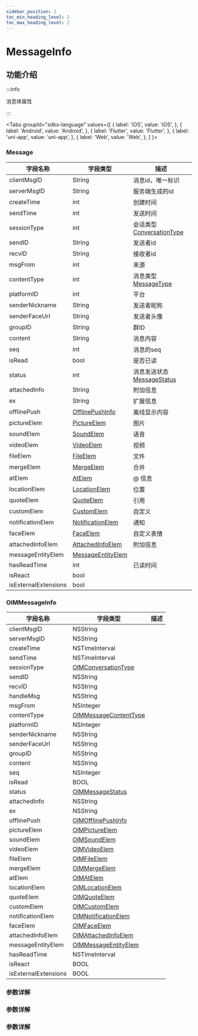 ```yaml
---
sidebar_position: 2
toc_min_heading_level: 2
toc_max_heading_level: 2
---
```


# MessageInfo

## 功能介绍

:::info

消息体属性

:::

<Tabs
groupId="sdks-language"
values={[
{ label: 'iOS', value: 'iOS', },
{ label: 'Android', value: 'Android', },
{ label: 'Flutter', value: 'Flutter', },
{ label: 'uni-app', value: 'uni-app', },
{ label: 'Web', value: 'Web', },
]
}>

<TabItem value="Flutter">

### Message

| 字段名称             | 字段类型                                                              | 描述 |
| -------------------- | --------------------------------------------------------------------- | ---- |
| clientMsgID          | String                                                              |  消息id，唯一标识    |
| serverMsgID          | String                                                              | 服务端生成的id     |
| createTime           | int                                                        |  创建时间    |
| sendTime             | int                                                        | 发送时间     |
| sessionType          | int            | 会话类型 [ConversationType](docs/sdks/Enum/ConversationType.mdx)    |
| sendID               | String                                                              | 发送者id     |
| recvID               | String                                                              |  接收者id    |
| msgFrom              | int                                                             |   来源   |
| contentType          | int        | 消息类型 [MessageType](docs/sdks/Enum/MessageContentType.mdx)    |
| platformID           | int                                                             | 平台     |
| senderNickname       | String                                                              |  发送者昵称    |
| senderFaceUrl        | String                                                              |发送者头像      |
| groupID              | String                                                              | 群ID     |
| content              | String                                                              |   消息内容   |
| seq                  | int                                                             |  消息的seq    |
| isRead               | bool                                                                  | 是否已读     |
| status               | int                 | 消息发送状态 [MessageStatus](docs/sdks/Enum/MessageStatus.mdx)      |
| attachedInfo         | String                                                              |   附加信息   |
| ex                   | String                                                              |  扩展信息    |
| offlinePush          | [OfflinePushInfo](docs/sdks/Class/Message/OfflinePushInfo.mdx)    |   离线显示内容   |
| pictureElem          | [PictureElem](docs/sdks/Class/Message/PictureElem.mdx)             |  图片    |
| soundElem            | [SoundElem](docs/sdks/Class/Message/SoundElem.mdx)                 |  语音    |
| videoElem            | [VideoElem](docs/sdks/Class/Message/VideoElem.mdx)                 |  视频    |
| fileElem             | [FileElem](docs/sdks/Class/Message/FileElem.mdx)                   |  文件    |
| mergeElem            | [MergeElem](docs/sdks/Class/Message/MergeElem.mdx)                 |  合并    |
| atElem               | [AtElem](docs/sdks/Class/Message/AtElem.mdx)                       | @ 信息    |
| locationElem         | [LocationElem](docs/sdks/Class/Message/LocationElem.mdx)              | 位置     |
| quoteElem            | [QuoteElem](docs/sdks/Class/Message/QuoteElem.mdx)                 |  引用    |
| customElem           | [CustomElem](docs/sdks/Class/Message/CustomElem.mdx)               | 自定义     |
| notificationElem     | [NotificationElem](docs/sdks/Class/Message/NotificationElem.mdx)   | 通知     |
| faceElem             | [FaceElem](docs/sdks/Class/Message/FaceElem.mdx)                   |  自定义表情    |
| attachedInfoElem     | [AttachedInfoElem](docs/sdks/Class/Message/AttachedInfoElem.mdx)   |  附加信息    |
| messageEntityElem    | [MessageEntityElem](docs/sdks/Class/Message/MessageEntityElem.mdx) |      |
| hasReadTime          | int                                                        |  已读时间    |
| isReact              | bool                                                                  |      |
| isExternalExtensions | bool

</TabItem>

<TabItem value="iOS">

### OIMMessageInfo

| 字段名称             | 字段类型                                                              | 描述 |
| -------------------- | --------------------------------------------------------------------- | ---- |
| clientMsgID          | NSString                                                              |      |
| serverMsgID          | NSString                                                              |      |
| createTime           | NSTimeInterval                                                        |      |
| sendTime             | NSTimeInterval                                                        |      |
| sessionType          | [OIMConversationType](docs/sdks/Enum/ConversationType.mdx)            |      |
| sendID               | NSString                                                              |      |
| recvID               | NSString                                                              |      |
| handleMsg            | NSString                                                              |      |
| msgFrom              | NSInteger                                                             |      |
| contentType          | [OIMMessageContentType](docs/sdks/Enum/MessageContentType.mdx)        |      |
| platformID           | NSInteger                                                             |      |
| senderNickname       | NSString                                                              |      |
| senderFaceUrl        | NSString                                                              |      |
| groupID              | NSString                                                              |      |
| content              | NSString                                                              |      |
| seq                  | NSInteger                                                             |      |
| isRead               | BOOL                                                                  |      |
| status               | [OIMMessageStatus](docs/sdks/Enum/MessageStatus.mdx)                  |      |
| attachedInfo         | NSString                                                              |      |
| ex                   | NSString                                                              |      |
| offlinePush          | [OIMOfflinePushInfo](docs/sdks/Class/Message/NotificationElem.mdx)    |      |
| pictureElem          | [OIMPictureElem](docs/sdks/Class/Message/PictureElem.mdx)             |      |
| soundElem            | [OIMSoundElem](docs/sdks/Class/Message/SoundElem.mdx)                 |      |
| videoElem            | [OIMVideoElem](docs/sdks/Class/Message/VideoElem.mdx)                 |      |
| fileElem             | [OIMFileElem](docs/sdks/Class/Message/FileElem.mdx)                   |      |
| mergeElem            | [OIMMergeElem](docs/sdks/Class/Message/MergeElem.mdx)                 |      |
| atElem               | [OIMAtElem](docs/sdks/Class/Message/AtElem.mdx)                       |      |
| locationElem         | [OIMLocationElem](docs/sdks/Class/Message/KeyValues.mdx)              |      |
| quoteElem            | [OIMQuoteElem](docs/sdks/Class/Message/QuoteElem.mdx)                 |      |
| customElem           | [OIMCustomElem](docs/sdks/Class/Message/CustomElem.mdx)               |      |
| notificationElem     | [OIMNotificationElem](docs/sdks/Class/Message/NotificationElem.mdx)   |      |
| faceElem             | [OIMFaceElem](docs/sdks/Class/Message/FaceElem.mdx)                   |      |
| attachedInfoElem     | [OIMAttachedInfoElem](docs/sdks/Class/Message/AttachedInfoElem.mdx)   |      |
| messageEntityElem    | [OIMMessageEntityElem](docs/sdks/Class/Message/MessageEntityElem.mdx) |      |
| hasReadTime          | NSTimeInterval                                                        |      |
| isReact              | BOOL                                                                  |      |
| isExternalExtensions | BOOL                                                                  |      |

</TabItem>

<TabItem value="Android">

### 参数详解

</TabItem>

<TabItem value="Web">

### 参数详解

</TabItem>

<TabItem value="uni-app">

### 参数详解

</TabItem>

</Tabs>
